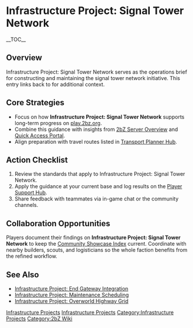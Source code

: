 {{Short description|Infrastructure Project: Signal Tower Network serves as the operations brief for constructing and maintaining the signal tower network initiative}}
= Infrastructure Project: Signal Tower Network =
{{2bZ Navbox}}
__TOC__

== Overview ==
Infrastructure Project: Signal Tower Network serves as the operations brief for
constructing and maintaining the signal tower network initiative. This entry links back to
[[Category:Infrastructure Projects|Infrastructure Projects]] for additional context.

== Core Strategies ==
* Focus on how '''Infrastructure Project: Signal Tower Network''' supports long-term progress on [[play.2bz.org]].
* Combine this guidance with insights from [[2bZ Server Overview]] and [[Quick Access Portal]].
* Align preparation with travel routes listed in [[Transport Planner Hub]].

== Action Checklist ==
# Review the [[Category:Infrastructure Projects|Infrastructure Projects]] standards that apply to Infrastructure Project: Signal Tower Network.
# Apply the guidance at your current base and log results on the [[Player Support Hub]].
# Share feedback with teammates via in-game chat or the community channels.

== Collaboration Opportunities ==
Players document their findings on '''Infrastructure Project: Signal Tower Network''' to
keep the [[Community Showcase Index]] current. Coordinate with nearby builders, scouts,
and logisticians so the whole faction benefits from the refined workflow.

== See Also ==
* [[Infrastructure Project: End Gateway Integration]]
* [[Infrastructure Project: Maintenance Scheduling]]
* [[Infrastructure Project: Overworld Highway Grid]]

[[Category:Infrastructure Projects]]
[[Category:2bZ Wiki]]
